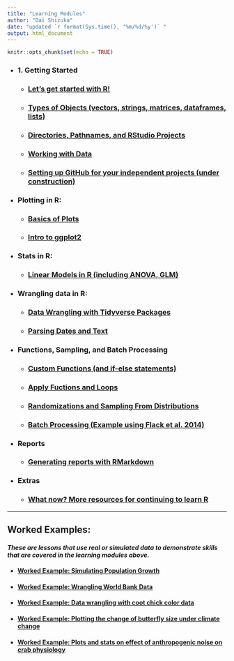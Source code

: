 ```yaml
---
title: "Learning Modules"
author: "Dai Shizuka"
date: "updated `r format(Sys.time(), '%m/%d/%y')` "
output: html_document
---
```


```r
knitr::opts_chunk$set(echo = TRUE)
```

* ### 1. Getting Started

  + ### [Let's get started with R!](01_Intro.html)

  + ### [Types of Objects (vectors, strings, matrices, dataframes, lists)](02_ObjectTypes.html)

  + ### [Directories, Pathnames, and RStudio Projects](03_Rproject.html)
  
  + ### [Working with Data](04_Data.html)
  
  + ### [Setting up GitHub for your independent projects (under construction)](05_GitHub.html)  

* ### Plotting in R:

    + ### [Basics of Plots](06_Plots_basics.html)
    
    + ### [Intro to ggplot2](07_ggplot_intro.html)

* ### Stats in R:

    + ### [Linear Models in R (including ANOVA, GLM)](08_Stats_LinearModels.html)

* ### Wrangling data in R:

    + ### [Data Wrangling with Tidyverse Packages](09_tidyverse.html)
    
    + ### [Parsing Dates and Text](10_text_parsing.html)

* ### Functions, Sampling, and Batch Processing

  + ### [Custom Functions (and if-else statements)](11_Functions.html)

  + ### [Apply Fuctions and Loops](12_Apply.html)
    
  + ### [Randomizations and Sampling From Distributions](13_RandomNumbers.html)

  + ### [Batch Processing (Example using Flack et al. 2014)](14_batch.html) 

* ### Reports

  + ### [Generating reports with RMarkdown](15_Rmarkdown.html)

* ### Extras
  + ### [What now? More resources for continuing to learn R](resources.html)

***

## Worked Examples: 

#### *These are lessons that use real or simulated data to demonstrate skills that are covered in the learning modules above.*


* #### [Worked Example: Simulating Population Growth](x_PopGrowth.html)

* #### [Worked Example: Wrangling World Bank Data](x_WorldBank.html)

* #### [Worked Example: Data wrangling with coot chick color data](x_CootDataWrangling.html)

* #### [Worked Example: Plotting the change of butterfly size under climate change](x_Bowden.html)

* #### [Worked Example: Plots and stats on effect of anthropogenic noise on crab physiology](x_Wale.html)

    